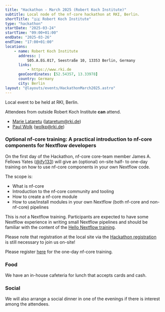 ```yaml
---
title: "Hackathon - March 2025 (Robert Koch Institute)"
subtitle: Local node of the nf-core hackathon at RKI, Berlin.
shortTitle: "🇩🇪 Robert Koch Institute"
type: "hackathon"
startDate: "2025-03-24"
startTime: "09:00+01:00"
endDate: "2025-03-26"
endTime: "17:00+01:00"
locations:
    - name: Robert Koch Institute
      address: |
          S05.A.EG.017, Seestraße 10, 13353 Berlin, Germany
      links:
          - https://www.rki.de
      geoCoordinates: [52.54357, 13.33978]
      country: Germany
      city: Berlin
layout: "@layouts/events/HackathonMarch2025.astro"
---
```


Local event to be held at RKI, Berlin.

Attendees from outside Robert Koch Institute **can** attend.

- [<i class="fab fa-slack"></i> Marie Lataretu](https://nfcore.slack.com/team/U04EL1VEY5C) ([lataretum@rki.de](mailto:lataretum@rki.de))
- [<i class="fab fa-slack"></i> Paul Wolk](https://nfcore.slack.com/team/U04U4JKTB27) ([wolkp@rki.de](mailto:wolkp@rki.de))

### Optional nf-core training: A practical introduction to nf-core components for Nextflow developers

On the first day of the Hackathon, nf-core core-team member James A. Fellows Yates ([@jfy133](https://nfcore.slack.com/team/UEM37TBAR)) will give an (optional) on-site half- to one-day training on how to use nf-core components in your own Nextflow code.

The scope is:

- What is nf-core
- Introduction to the nf-core community and tooling
- How to create a nf-core module
- How to use/install modules in your own Nextflow (both nf-core and non-nf-core) pipelines

This is _not_ a Nextflow training. Participants are expected to have some Nextflow experience in writing small Nextflow pipelines and should be familiar with the content of the [Hello Nextflow training](https://training.nextflow.io/hello_nextflow/).

Please note that registration at the local site via the [Hackathon registration](https://seqera.typeform.com/nfcoremarch2025) is still necessary to join us on-site!

Please register [here](https://terminplaner6.dfn.de/de/p/2c30b03745d9f646c2efbd31b02732e3-1078800) for the one-day nf-core training.

### Food

We have an in-house cafeteria for lunch that accepts cards and cash.

### Social

We will also arrange a social dinner in one of the evenings if there is interest among the attendees.
